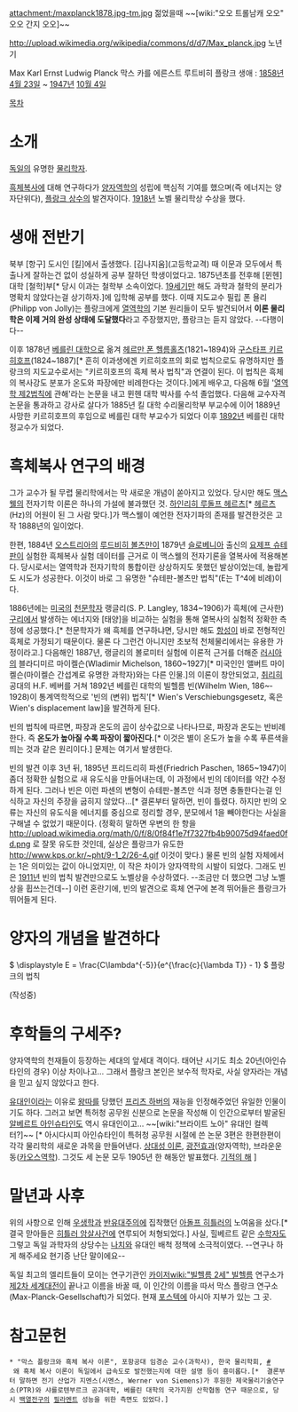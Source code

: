 attachment:/maxplanck1878.jpg-tm.jpg
젊었을때 ~~[wiki:"오오 트롤남캐 오오" 오오 간지 오오]~~

http://upload.wikimedia.org/wikipedia/commons/d/d7/Max_planck.jpg
노년기

Max Karl Ernst Ludwig Planck
막스 카를 에른스트 루트비히 플랑크
생애 : [[1858년]] [[4월 23일]] ~ [[1947년]] [[10월 4일]]

[[목차]]
= 소개 =
[[독일]]의 유명한 [[물리학자]]. 

[[흑체복사]]에 대해 연구하다가 [[양자역학]]의 성립에 핵심적 기여를 했으며(즉 에너지는 양자단위다), [[플랑크 상수]]의 발견자이다. [[1918년]] 노벨 물리학상 수상을 했다.


= 생애 전반기 =
북부 [항구] 도시인 [킬]에서 출생했다. [김나지움](고등학교격) 때 이문과 모두에서 특출나게 잘하는건 없이 성실하게 공부 잘하던 학생이었다고. 1875년초를 전후해 [뮌헨]대학 [철학]부[* 당시 이과는 철학부 소속이었다. [[19세기]]만 해도 과학과 철학의 분리가 명확치 않았다는걸 상기하자.]에 입학해 공부를 했다. 이때 지도교수 필립 폰 욜리(Philipp von Jolly)는 플랑크에게 [[열역학]]의 기본 원리들이 모두 발견되어서 '''이론 물리학은 이제 거의 완성 상태에 도달했다'''라고 주장했지만, 플랑크는 듣지 않았다. --다행이다--

이후 1878년 [[베를린 대학]]으로 옮겨 [[헤르만 폰 헬름홀츠]](1821~1894)와 [[구스타프 키르히호프]](1824~1887)[* 흔히 이과생에겐 키르히호프의 회로 법칙으로도 유명하지만 플랑크의 지도교수로서는 "키르히호프의 흑체 복사 법칙"과 연결이 된다. 이 법칙은 흑체의 복사강도 분포가 온도와 파장에만 비례한다는 것이다.]에게 배우고, 다음해 6월 '[[열역학 제2법칙]]에 관해'라는 논문을 내고 뮌헨 대학 박사를 수석 졸업했다. 다음해 교수자격 논문을 통과하고 강사로 살다가 1885년 킬 대학 수리물리학부 부교수에 이어 1889년 사망한 키르히호프의 후임으로 베를린 대학 부교수가 되었다 이후 [[1892년]] 베를린 대학 정교수가 되었다.


= 흑체복사 연구의 배경 =
그가 교수가 될 무렵 물리학에서는 막 새로운 개념이 쏟아지고 있었다. 당시만 해도 [[맥스웰]]의 전자기학 이론은 하나의 가설에 불과했던 것. [[하인리히 루돌프 헤르츠]][* [[헤르츠]](Hz)의 어원이 된 그 사람 맞다.]가 맥스웰이 예언한 전자기파의 존재를 발견한것은 고작 1888년의 일이었다. 

한편, 1884년 [[오스트리아]]의 [[루드비히 볼츠만]]이 1879년 [[슬로베니아]] 출신의 [[요제프 슈테판]]이 실험한 흑체복사 실험 데이터를 근거로 이 맥스웰의 전자기론을 열복사에 적용해본다. 당시로서는 열역학과 전자기학의 통합이란 상상하지도 못했던 발상이었는데, 놀랍게도 시도가 성공한다. 이것이 바로 그 유명한 "슈테판-볼츠만 법칙"(E는 T^4에 비례)이다. 

1886년에는 [[미국]]의 [[천문학자]] 랭글리(S. P. Langley, 1834­~1906)가 흑체(에 근사한) [[구리]]에서 발생하는 에너지와 [태양]을 비교하는 실험을 통해 열복사의 실험적 정확한 측정에 성공했다.[* 천문학자가 왜 흑체를 연구하냐면, 당시만 해도 [[항성]]이 바로 전형적인 흑체로 가정되기 때문이다. 물론 다 그런건 아니지만 초보적 천체물리에서는 유용한 가정이라고.] 다음해인 1887년, 랭글리의 볼로미터 실험에 이론적 근거를 더해준 [[러시아]]의 블라디미르 마이켈슨(Wladimir Michelson, 1860­~1927)[* 미국인인 앨버트 마이켈슨(마이켈슨 간섭계로 유명한 과학자)와는 다른 인물.]의 이론이 창안되었고, [[취리히]] 공대의 H.F. 베버를 거쳐 1892년 베를린 대학의 빌헬름 빈(Wilhelm Wien, 186~­1928)이 통계역학적으로 '빈의 (변위) 법칙'[* Wien's Verschiebungsgesetz, 혹은 Wien's displacement law]을 발견하게 된다. 

빈의 법칙에 따르면, 파장과 온도의 곱이 상수값으로 나타나므로, 파장과 온도는 반비례한다. 즉 '''온도가 높아질 수록 파장이 짧아진다.'''[* 이것은 별이 온도가 높을 수록 푸른색을 띄는 것과 같은 원리이다.] 문제는 여기서 발생한다.

빈의 발견 이후 3년 뒤, 1895년 프리드리히 파센(Friedrich Paschen, 1865­~1947)이 좀더 정확한 실험으로 새 유도식을 만들어내는데, 이 과정에서 빈의 데이터를 약간 수정하게 된다. 그러나 빈은 이런 파센의 변형이 슈테판-볼츠만 식과 정면 충돌한다는걸 인식하고 자신의 주장을 굽히지 않았다...[* 결론부터 말하면, 빈이 틀렸다. 하지만 빈의 오류는 자신의 유도식을 에너지를 중심으로 정리할 경우, 분모에서 1을 빼야한다는 사실을 구해낼 수 없었기 때문이다. (정확히 말하면 우변의 한 항을 http://upload.wikimedia.org/math/0/f/8/0f84f1e7f7327fb4b90075d94faed0fd.png 로 잘못 유도한 것인데, 실상은 플랑크가 유도한 http://www.kps.or.kr/~pht/9-1_2/26-4.gif 이것이 맞다.) 물론 빈의 실험 자체에서는 1은 의미있는 값이 아니었지만, 이 작은 차이가 양자역학의 시발이 되었다. 그래도 빈은 [[1911년]] 빈의 법칙 발견만으로도 노벨상을 수상하였다. --조금만 더 했으면 그냥 노벨상을 휩쓰는건데--] 이런 혼란기에, 빈의 발견으로 흑체 연구에 본격 뛰어들은 플랑크가 뛰어들게 된다. 


= 양자의 개념을 발견하다 =
$ \displaystyle E = \frac{C\lambda^{-5}}{e^{\frac{c}{\lambda T}} - 1} $ 
플랑크의 법칙

(작성중) 
 

 
= 후학들의 구세주? =
양자역학의 천재들이 등장하는 세대의 앞세대 격이다. 태어난 시기도 최소 20년(아인슈타인의 경우) 이상 차이나고… 그래서 플랑크 본인은 보수적 학자로, 사실 양자라는 개념을 믿고 싶지 않았다고 한다. 

[[유대인]]이라는 이유로 [[왕따]]를 당했던 [[프리츠 하버]]의 재능을 인정해주었던 유일한 인물이기도 하다. 그러고 보면 특허청 공무원 신분으로 논문을 작성해 이 인간으로부터 발굴된 [[알베르트 아인슈타인]]도 역시 유대인이고… ~~[wiki:"브라이트 노아" 유대인 컬렉터?]~~ [* 아시다시피 아인슈타인이 특허청 공무원 시절에 쓴 논문 3편은 한편한편이 각각 물리학의 새로운 과목을 만들어낸다. [[상대성 이론]], [[광전효과]](양자역학), 브라운운동([[카오스]]역학). 그것도 세 논문 모두 1905년 한 해동안 발표했다. [[기적의 해]] ]


= 말년과 사후 =
위의 사항으로 인해 [[우생학]]과 [[반유대주의]]에 집착했던 [[아돌프 히틀러]]의 노여움을 샀다.[* 결국 맏아들은 [[히틀러 암살사건]]에 연루되어 처형되었다.] 사실, 힐베르트 같은 [[수학자]]도 그렇고 독일 과학자의 상당수는 [[나치]]와 유대인 배척 정책에 소극적이였다. --연구나 하게 해주세요 현기증 난단 말이에요--  

독일 최고의 엘리트들이 모이는 연구기관인 [[카이저]][[wiki:"빌헬름 2세" 빌헬름]] 연구소가 [[제2차 세계대전]]이 끝나고 이름을 바꿀 때, 이 인간의 이름을 따서 막스 플랑크 연구소(Max-Planck-Gesellschaft)가 되었다. 현재 [[포스텍]]에 아시아 지부가 있는 그 곳.


= 참고문헌 =
 * "막스 플랑크와 흑체 복사 이론", 포항공대 임경순 교수(과학사), 한국 물리학회, [http://www.kps.or.kr/home/kor/morgue/physicist/physicist_11.asp?global #]
  왜 흑체 복사 이론이 독일에서 급속도로 발전했는지에 대한 설명 등이 흥미롭다.[*  결론부터 말하면 전기 산업가 지멘스(시멘스, Werner von Siemens)가 후원한 제국물리기술연구소(PTR)와 샤를로텐부르크 공과대학, 베를린 대학의 국가지원 산학협동 연구 때문으로, 당시 [[백열전구]]의 [[필라멘트]] 성능을 위한 측면도 있었다.]
